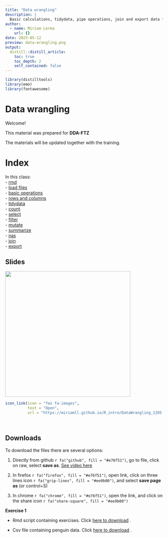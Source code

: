 ```yaml
---
title: "Data wrangling"
description: |
  Basic calculations, tidydata, pipe operations, join and export data frames.
author:
  - name: Miriam Lerma
    url: {}
date: 2023-05-12
preview: data-wrangling.png
output:
  distill::distill_article:
    toc: true
    toc_depth: 2
    self_contained: false
---
```


```r
library(distilltools)
library(emo)
library(fontawesome)
```

# Data wrangling

Welcome!

This material was prepared for **DDA-FTZ**

The materials will be updated together with the training.

# Index

In this class: <br>
- [rmd](https://miriamll.github.io/R_intro/DataWrangling_1205.html#6)<br>
- [load files](https://miriamll.github.io/R_intro/DataWrangling_1205.html#27)<br>
- [basic operations](https://miriamll.github.io/R_intro/DataWrangling_1205.html#44) <br>
- [rows and columns](https://miriamll.github.io/R_intro/DataWrangling_1205.html#53) <br>
- [tidydata](https://miriamll.github.io/R_intro/DataWrangling_1205.html#58) <br>
- [count](https://miriamll.github.io/R_intro/DataWrangling_1205.html#65) <br>
- [select](https://miriamll.github.io/R_intro/DataWrangling_1205.html#67) <br>
- [filter](https://miriamll.github.io/R_intro/DataWrangling_1205.html#68) <br>
- [mutate](https://miriamll.github.io/R_intro/DataWrangling_1205.html#73) <br>
- [summarize](https://miriamll.github.io/R_intro/DataWrangling_1205.html#74) <br>
- [nas](https://miriamll.github.io/R_intro/DataWrangling_1205.html#75)<br>
- [join](https://miriamll.github.io/R_intro/DataWrangling_1205.html#79) <br>
- [export](https://miriamll.github.io/R_intro/DataWrangling_1205.html#92) <br>


## Slides
<html>
<body>
   <left>
      <a href="https://miriamll.github.io/R_intro/DataWrangling_1205.html#1"><img src="https://github.com/MiriamLL/R_intro/blob/master/Images/000data-wrangling.png?raw=true" style="width:400px"></a>
   </left>
</body>
</html>


```r
icon_link(icon = "fas fa-images",
          text = "Open",
          url = "https://miriamll.github.io/R_intro/DataWrangling_1205.html#1")
```

<br>

## Downloads

To download the files there are several options:  

1. Directly from github `r fa("github", fill = "#e76f51")`, go to file, click on raw, select **save as**. [See video here](https://www.gitkraken.com/learn/git/github-download#how-to-download-a-csv-from-github)

2. In firefox `r fa("firefox", fill = "#e76f51")`, open link, click on three lines icon `r fa("grip-lines", fill = "#ee9b00")`, and select **save page as** (or control+S)

3. In chrome `r fa("chrome", fill = "#e76f51")`, open the link, and click on the share icon `r fa("share-square", fill = "#ee9b00")`

**Exercise 1**

- Rmd script containing exercises. Click [here to download]("https://raw.githubusercontent.com/MiriamLL/R_intro/master/02ExercisesRmd.Rmd") .

- Csv file containing penguin data. Click [here to download]("https://raw.githubusercontent.com/MiriamLL/R_intro/master/Downloads/penguins1.csv") .

